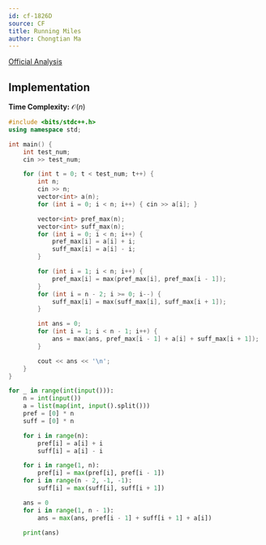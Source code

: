 ```yaml
---
id: cf-1826D
source: CF
title: Running Miles
author: Chongtian Ma
---
```


[Official Analysis](https://codeforces.com/blog/entry/115892)

## Implementation

**Time Complexity:** $\mathcal{O}(n)$

<LanguageSection>
<CPPSection>

```cpp
#include <bits/stdc++.h>
using namespace std;

int main() {
	int test_num;
	cin >> test_num;

	for (int t = 0; t < test_num; t++) {
		int n;
		cin >> n;
		vector<int> a(n);
		for (int i = 0; i < n; i++) { cin >> a[i]; }

		vector<int> pref_max(n);
		vector<int> suff_max(n);
		for (int i = 0; i < n; i++) {
			pref_max[i] = a[i] + i;
			suff_max[i] = a[i] - i;
		}

		for (int i = 1; i < n; i++) {
			pref_max[i] = max(pref_max[i], pref_max[i - 1]);
		}
		for (int i = n - 2; i >= 0; i--) {
			suff_max[i] = max(suff_max[i], suff_max[i + 1]);
		}

		int ans = 0;
		for (int i = 1; i < n - 1; i++) {
			ans = max(ans, pref_max[i - 1] + a[i] + suff_max[i + 1]);
		}

		cout << ans << '\n';
	}
}
```

</CPPSection>
<PySection>

```py
for _ in range(int(input())):
	n = int(input())
	a = list(map(int, input().split()))
	pref = [0] * n
	suff = [0] * n

	for i in range(n):
		pref[i] = a[i] + i
		suff[i] = a[i] - i

	for i in range(1, n):
		pref[i] = max(pref[i], pref[i - 1])
	for i in range(n - 2, -1, -1):
		suff[i] = max(suff[i], suff[i + 1])

	ans = 0
	for i in range(1, n - 1):
		ans = max(ans, pref[i - 1] + suff[i + 1] + a[i])

	print(ans)
```

</PySection>
</LanguageSection>
